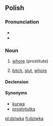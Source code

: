 ==Polish==

===Pronunciation===
* {{IPA|/ˈd͡ʑifka/|lang=pl}}
* {{audio|Pl-dziwka.ogg|Audio}}

===Noun===
{{head|pl|noun|g=f}}

# {{slang|lang=pl}} [[whore]] (prostitute)
# {{offensive|lang=pl}} [[bitch]], [[slut]], [[whore]]

====Declension====
{{pl-decl-noun-ka|dziw}}

====Synonyms====
* [[kurwa]]
* [[prostytutka]]

[[pl:dziwka]]
[[fi:dziwka]]